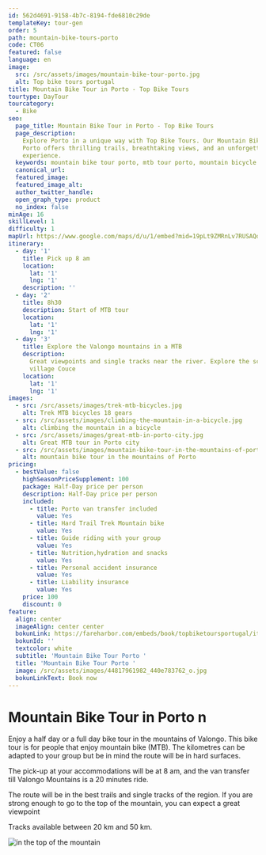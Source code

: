 ```yaml
---
id: 562d4691-9158-4b7c-8194-fde6810c29de
templateKey: tour-gen
order: 5
path: mountain-bike-tours-porto
code: CT06
featured: false
language: en
image:
  src: /src/assets/images/mountain-bike-tour-porto.jpg
  alt: Top bike tours portugal
title: Mountain Bike Tour in Porto - Top Bike Tours
tourtype: DayTour
tourcategory:
  - Bike
seo:
  page_title: Mountain Bike Tour in Porto - Top Bike Tours
  page_description:
    Explore Porto in a unique way with Top Bike Tours. Our Mountain Bike Tour in
    Porto offers thrilling trails, breathtaking views, and an unforgettable
    experience.
  keywords: mountain bike tour porto, mtb tour porto, mountain bicycle in porto
  canonical_url:
  featured_image:
  featured_image_alt:
  author_twitter_handle:
  open_graph_type: product
  no_index: false
minAge: 16
skillLevel: 1
difficulty: 1
mapUrl: https://www.google.com/maps/d/u/1/embed?mid=19pLt9ZMRnLv7RUSAQqpybO9X-oNSSOhV
itinerary:
  - day: '1'
    title: Pick up 8 am
    location:
      lat: '1'
      lng: '1'
    description: ''
  - day: '2'
    title: 8h30
    description: Start of MTB tour
    location:
      lat: '1'
      lng: '1'
  - day: '3'
    title: Explore the Valongo mountains in a MTB
    description:
      Great viewpoints and single tracks near the river. Explore the schist
      village Couce
    location:
      lat: '1'
      lng: '1'
images:
  - src: /src/assets/images/trek-mtb-bicycles.jpg
    alt: Trek MTB bicycles 18 gears
  - src: /src/assets/images/climbing-the-mountain-in-a-bicycle.jpg
    alt: climbing the mountain in a bicycle
  - src: /src/assets/images/great-mtb-in-porto-city.jpg
    alt: Great MTB tour in Porto city
  - src: /src/assets/images/mountain-bike-tour-in-the-mountains-of-porto-portugal.jpg
    alt: mountain bike tour in the mountains of Porto
pricing:
  - bestValue: false
    highSeasonPriceSupplement: 100
    package: Half-Day price per person
    description: Half-Day price per person
    included:
      - title: Porto van transfer included
        value: Yes
      - title: Hard Trail Trek Mountain bike
        value: Yes
      - title: Guide riding with your group
        value: Yes
      - title: Nutrition,hydration and snacks
        value: Yes
      - title: Personal accident insurance
        value: Yes
      - title: Liability insurance
        value: Yes
    price: 100
    discount: 0
feature:
  align: center
  imageAlign: center center
  bokunLink: https://fareharbor.com/embeds/book/topbiketoursportugal/items/268413/?full-items=yes&flow=479507
  bokunId: ''
  textcolor: white
  subtitle: 'Mountain Bike Tour Porto '
  title: 'Mountain Bike Tour Porto '
  image: /src/assets/images/44817961982_440e783762_o.jpg
  bokunLinkText: Book now
---
```


# Mountain Bike Tour in Porto n

Enjoy a half day or a full day bike tour in the mountains of Valongo. This bike
tour is for people that enjoy mountain bike (MTB). The kilometres can be adapted
to your group but be in mind the route will be in hard surfaces.

The pick-up at your accommodations will be at 8 am, and the van transfer till
Valongo Mountains is a 20 minutes ride.

The route will be in the best trails and single tracks of the region. If you are
strong enough to go to the top of the mountain, you can expect a great viewpoint

Tracks available between 20 km and 50 km.

![in the top of the mountain](/src/assets/images/mtb-tour-top-of-the-mountain.jpg 'MTB pictureour ')
